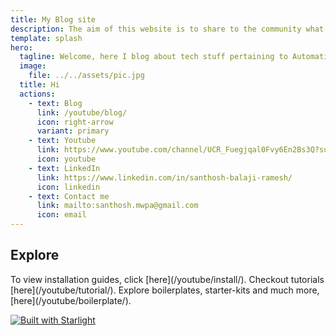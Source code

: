 ```yaml
---
title: My Blog site
description: The aim of this website is to share to the community what I have learned during the past years
template: splash
hero:
  tagline: Welcome, here I blog about tech stuff pertaining to Automation and IT fields. This site serves as a companion website of my youtube channel
  image:
    file: ../../assets/pic.jpg
  title: Hi
  actions:
    - text: Blog
      link: /youtube/blog/
      icon: right-arrow
      variant: primary
    - text: Youtube
      link: https://www.youtube.com/channel/UCR_Fuegjqal0Fvy6En2Bs3Q?sub_confirmation=1
      icon: youtube
    - text: LinkedIn
      link: https://www.linkedin.com/in/santhosh-balaji-ramesh/
      icon: linkedin
    - text: Contact me
      link: mailto:santhosh.mwpa@gmail.com
      icon: email
---
```



## Explore

<CardGrid>
	<Card title="Installations" icon="setting" >
		To view installation guides, click [here](/youtube/install/).
	</Card>
  <Card title="Tutorials" icon="rocket" >
		Checkout tutorials [here](/youtube/tutorial/).
	</Card>
  <Card title="Boilerplates" icon="document" >
		Explore boilerplates, starter-kits and much more, [here](/youtube/boilerplate/).
	</Card>
</CardGrid>

[![Built with Starlight](https://astro.badg.es/v2/built-with-starlight/tiny.svg)](https://starlight.astro.build)
